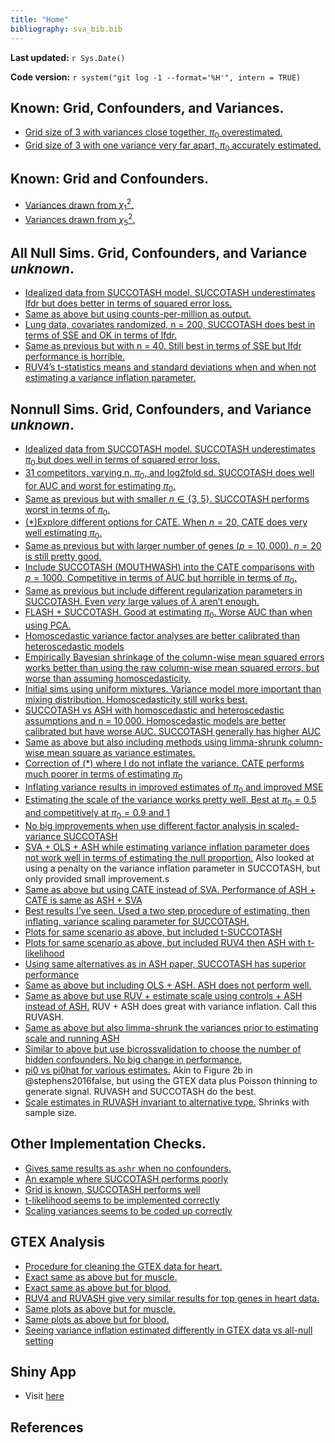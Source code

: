 ```yaml
---
title: "Home"
bibliography: sva_bib.bib
---
```


**Last updated:** `r Sys.Date()`

**Code version:** `r system("git log -1 --format='%H'", intern = TRUE)`

## Known: Grid, Confounders, and Variances.

*  [Grid size of 3 with variances close together, $\pi_0$ overestimated.](alpha_sig_known.pdf)
*  [Grid size of 3 with one variance very far apart, $\pi_0$ accurately estimated.](alpha_sig_tau_known.pdf)


## Known: Grid and Confounders.

* [Variances drawn from $\chi^2_1$.](alpha_tau_known_1df_writeup.pdf)
* [Variances drawn from $\chi^2_5$.](alpha_tau_known_writeup.pdf)

## All Null Sims. Grid, Confounders, and Variance *unknown*.

* [Idealized data from SUCCOTASH model. SUCCOTASH underestimates lfdr but does better in terms of squared error loss.](count_theo_sims.pdf)
* [Same as above but using counts-per-million as output.](count_theo_sims_cpm.pdf)
* [Lung data, covariates randomized, n = 200, SUCCOTASH does best in terms of SSE and OK in terms of lfdr.](suc_v_rest_real_writeup.pdf)
* [Same as previous but with n = 40. Still best in terms of SSE but lfdr performance is horrible.](suc_v_rest_real_writeu_20v20.pdf)
* [RUV4's t-statistics means and standard deviations when and when not estimating a variance inflation parameter.](null_behavior.pdf)

## Nonnull Sims. Grid, Confounders, and Variance *unknown*.

* [Idealized data from SUCCOTASH model. SUCCOTASH underestimates $\pi_0$ but does well in terms of squared error loss.](count_theo_nonnull_cpm.pdf)
* [31 competitors, varying n, $\pi_0$, and log2fold sd. SUCCOTASH does well for AUC and worst for estimating $\pi_0$.](varyNsampNullpiLog2sd.pdf)
* [Same as previous but with smaller $n \in \{3,5\}$. SUCCOTASH performs worst in terms of $\pi_0$.](varyNsampNullpiLog2sd_smallN.pdf)
* [(*)Explore different options for CATE. When $n = 20$, CATE does very well estimating $\pi_0$.](varyNsampNullpiLog2sd_cateonly.pdf)
* [Same as previous but with larger number of genes ($p = 10,000$). $n = 20$ is still pretty good.](varyNsampNullpiLog2sd_cateonly_10000.pdf)
* [Include SUCCOTASH (MOUTHWASH) into the CATE comparisons with $p = 1000$. Competitive in terms of AUC but horrible in terms of $\pi_0$.](varyNsampNullpiLog2sd_cateVsMouthwash.pdf)
* [Same as previous but include different regularization parameters in SUCCOTASH. Even *very* large values of $\lambda$ aren't enough.](calibrate_lambda.pdf)
* [FLASH + SUCCOTASH. Good at estimating $\pi_0$. Worse AUC than when using PCA.](varyNsampNullpiLog2sd_cateVsFlashMouthwash.pdf)
* [Homoscedastic variance factor analyses are better calibrated than heteroscedastic models](varyNsampNullpiLog2sd_cateVsMouthwashManyFA.pdf)
* [Empirically Bayesian shrinkage of the column-wise mean squared errors works better than using the raw column-wise mean squared errors, but worse than assuming homoscedasticity.](varyNsampNullpiLog2sd_cateVsMouthwashManyFA_shrinkPCA.pdf)
* [Initial sims using uniform mixtures. Variance model more important than mixing distribution. Homoscedasticity still works best.](unif_mix_compare.pdf)
* [SUCCOTASH vs ASH with homoscedastic and heteroscedastic assumptions and n = 10,000. Homoscedastic models are better calibrated but have worse AUC. SUCCOTASH generally has higher AUC](big_sims_mouth_largen_writeup.html)
* [Same as above but also including methods using limma-shrunk column-wise mean square as variance estimates.](big_sims_mouth_ashVsucc_writeup.html)
* [Correction of (*) where I do not inflate the variance. CATE performs much poorer in terms of estimating $\pi_0$](cate_redo.pdf)
* [Inflating variance results in improved estimates of $\pi_0$ and improved MSE](inflate_var_sims.pdf)
* [Estimating the scale of the variance works pretty well. Best at $\pi_0 = 0.5$ and competitively at $\pi_0 = 0.9$ and $1$](scale_var_sims.pdf)
* [No big improvements when use different factor analysis in scaled-variance SUCCOTASH](scale_var_sims_fa.pdf)
* [SVA + OLS + ASH while estimating variance inflation parameter does not work well in terms of estimating the null proportion.](sva_ash_varinflate.pdf) Also looked at using a penalty on the variance inflation parameter in SUCCOTASH, but only provided small improvement.s
* [Same as above but using CATE instead of SVA. Performance of ASH + CATE is same as ASH + SVA](ashr_cate.pdf)
* [Best results I've seen. Used a two step procedure of estimating, then inflating, variance scaling parameter for SUCCOTASH.](nopen_then_inflate.pdf)
* [Plots for same scenario as above, but included t-SUCCOTASH](muscle_tissue.pdf)
* [Plots for same scenario as above, but included RUV4 then ASH with t-likelihood](muscle_tissue_ruv_asht.pdf)
* [Using same alternatives as in ASH paper, SUCCOTASH has superior performance](diff_alttypes_muscle.pdf)
* [Same as above but including OLS + ASH. ASH does not perform well.](diff_alttypes_muscle_plus_ASH.pdf)
* [Same as above but use RUV + estimate scale using controls + ASH instead of ASH.](diff_alttypes_muscle_plus_ASH_RUV.pdf) RUV + ASH does great with variance inflation. Call this RUVASH.
* [Same as above but also limma-shrunk the variances prior to estimating scale and running ASH](diff_alttypes_muscle_plus_ASH_RUV_limma.pdf)
* [Similar to above but use bicrossvalidation to choose the number of hidden confounders. No big change in performance.](diff_alttypes_muscle_bcv.pdf)
* [pi0 vs pi0hat for various estimates.](pi0hat_sims.pdf) Akin to Figure 2b in @stephens2016false, but using the GTEX data plus Poisson thinning to generate signal. RUVASH and SUCCOTASH do the best.
* [Scale estimates in RUVASH invariant to alternative type.](scale_plot.pdf) Shrinks with sample size.

## Other Implementation Checks.

* [Gives same results as `ashr` when no confounders.](check_with_ash.pdf)
* [An example where SUCCOTASH performs poorly](succotash_ests.html)
* [Grid is known, SUCCOTASH performs well](known_grid.html)
* [t-likelihood seems to be implemented correctly](test_tlike.pdf)
* [Scaling variances seems to be coded up correctly](scale_check.pdf)

## GTEX Analysis
* [Procedure for cleaning the GTEX data for heart.](gtex_clean.html)
* [Exact same as above but for muscle.](gtex_clean_muscle.html)
* [Exact same as above but for blood.](gtex_clean_blood.html)
* [RUV4 and RUVASH give very similar results for top genes in heart data.](analyze_cleaned_gtex.html)
* [Same plots as above but for muscle.](analyze_cleaned_gtex_muscle.html)
* [Same plots as above but for blood.](analyze_cleaned_gtex_blood.html)
* [Seeing variance inflation estimated differently in GTEX data vs all-null setting](inflation_vs_nsamp.html)

## Shiny App

* Visit [here](https://github.com/dcgerard/succotash_sims/tree/master/analysis/mouthwash)

## References
